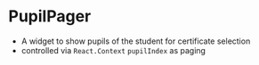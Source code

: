 
<Meta title="Misc/PupilPager" component={PupilPager} />

# PupilPager

-   A widget to show pupils of the student for certificate selection
-   controlled via `React.Context` `pupilIndex` as paging

<Story name="PupilPager">
    <PupilPager />
</Story>
